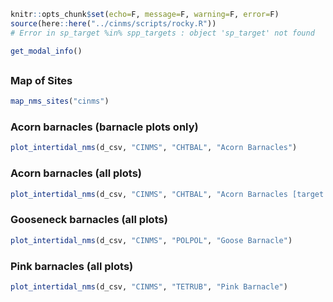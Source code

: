 
```r
knitr::opts_chunk$set(echo=F, message=F, warning=F, error=F)
source(here::here("../cinms/scripts/rocky.R"))
# Error in sp_target %in% spp_targets : object 'sp_target' not found
```

```r
get_modal_info()
```

## {.tabset}

### Map of Sites

```r
map_nms_sites("cinms")
```

### Acorn barnacles (barnacle plots only)

```r
plot_intertidal_nms(d_csv, "CINMS", "CHTBAL", "Acorn Barnacles")
```

### Acorn barnacles (all plots)

```r
plot_intertidal_nms(d_csv, "CINMS", "CHTBAL", "Acorn Barnacles [target = balanus | chthamalus_balanus]", c("balanus", "chthamalus_balanus"))
```

### Gooseneck barnacles (all plots)

```r
plot_intertidal_nms(d_csv, "CINMS", "POLPOL", "Goose Barnacle")
```

### Pink barnacles (all plots)

```r
plot_intertidal_nms(d_csv, "CINMS", "TETRUB", "Pink Barnacle")
```
















